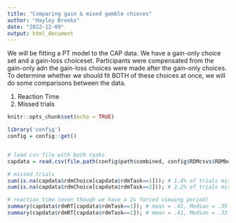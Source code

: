 ```yaml
---
title: "Comparing gain & mixed gamble chioces"
author: "Hayley Brooks"
date: "2022-12-09"
output: html_document
---
```

We will be fitting a PT model to the CAP data. We have a gain-only choice set and a gain-loss choiceset. Participants were compensated from the gain-only adn the gain-loss choices were made after the gain-only choices. To determine whether we should fit BOTH of these choices at once, we will do some comparisons between the data.

1. Reaction Time
2. Missed trials


```r
knitr::opts_chunk$set(echo = TRUE)

library('config')
config = config::get()


# load csv file with both tasks
capdata = read.csv(file.path(config$path$combined, config$RDMcsvs$RDMbothTasks_qualtrics))

```


```r

# missed trials
sum(is.na(capdata$rdmChoice[capdata$rdmTask==1])); # 1.4% of trials missed (1495/107219) in gain-only task
sum(is.na(capdata$rdmChoice[capdata$rdmTask==2])); # 2.2% of trials missed (381/17353) in gain-loss task

# reaction time (even though we have a 2s forced viewing period)
summary(capdata$rdmRT[capdata$rdmTask==1]); # mean = .41, Median = .35
summary(capdata$rdmRT[capdata$rdmTask==1]); # mean = .41, Median = .33

```

